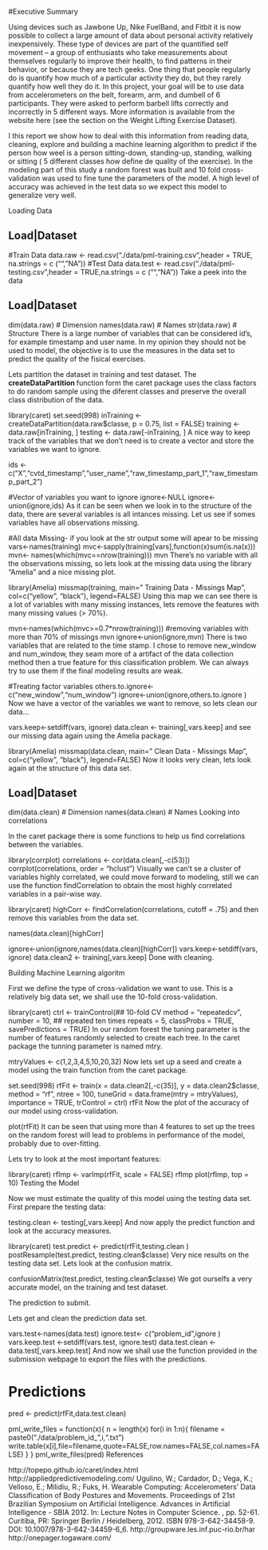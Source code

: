 #Executive Summary

Using devices such as Jawbone Up, Nike FuelBand, and Fitbit it is now possible to collect a large amount of data about personal activity relatively inexpensively. These type of devices are part of the quantified self movement – a group of enthusiasts who take measurements about themselves regularly to improve their health, to find patterns in their behavior, or because they are tech geeks. One thing that people regularly do is quantify how much of a particular activity they do, but they rarely quantify how well they do it. In this project, your goal will be to use data from accelerometers on the belt, forearm, arm, and dumbell of 6 participants. They were asked to perform barbell lifts correctly and incorrectly in 5 different ways. More information is available from the website here (see the section on the Weight Lifting Exercise Dataset).

I this report we show how to deal with this information from reading data, cleaning, explore and building a machine learning algorithm to predict if the person how weel is a person sitting-down, standing-up, standing, walking or sitting ( 5 different classes how define de quality of the exercise). In the modeling part of this study a random forest was built and 10 fold cross-validation was used to fine tune the parameters of the model. A high level of accuracy was achieved in the test data so we expect this model to generalize very well.

Loading Data

##  Load|Dataset 
#Train Data
data.raw <- read.csv("./data/pml-training.csv",header = TRUE, na.strings = c ("","NA"))
#Test Data
data.test <- read.csv("./data/pml-testing.csv",header = TRUE,na.strings = c ("","NA"))
Take a peek into the data

##  Load|Dataset 
dim(data.raw)    # Dimension
names(data.raw) # Names
str(data.raw)   # Structure
There is a large number of variables that can be considered id's, for example timestamp and user name. In my opinion they should not be used to model, the objective is to use the measures in the data set to predict the quality of the fisical exercises.

Lets partition the dataset in training and test dataset. The **createDataPartition ** function form the caret package uses the class factors to do random sample using the diferent classes and preserve the overall class distribution of the data.

library(caret)
set.seed(998)
inTraining <- createDataPartition(data.raw$classe, p = 0.75, list = FALSE)
training <- data.raw[inTraining, ]
testing <- data.raw[-inTraining, ]
A nice way to keep track of the variables that we don't need is to create a vector and store the variables we want to ignore.

ids <- c("X","cvtd_timestamp","user_name","raw_timestamp_part_1","raw_timestamp_part_2")

#Vector of variables you want to ignore
ignore<-NULL
ignore<-union(ignore,ids)
As it can be seen when we look in to the structure of the data, there are several variables is all intances missing. Let us see if somes variables have all observations missing.

#All data Missing- if you look at the str output some will apear to be missing
vars<-names(training)
mvc<-sapply(training[vars],function(x)sum(is.na(x)))
mvn<- names(which(mvc==nrow(training)))
mvn
There's no variable with all the observations missing, so lets look at the missing data using the library "Amelia" and a nice missing plot.

library(Amelia)
missmap(training, main=" Training Data - Missings Map", col=c("yellow", "black"), legend=FALSE)
Using this map we can see there is a lot of variables with many missing instances, lets remove the features with many missing values (> 70%).

mvn<-names(which(mvc>=0.7*nrow(training))) #removing variables with more than 70% of missings
mvn
ignore<-union(ignore,mvn)
There is two variables that are related to the time stamp. I chose to remove new_window and num_window, they seam more of a artifact of the data collection method then a true feature for this classification problem. We can always try to use them if the final modeling results are weak.

#Treating factor variables
others.to.ignore<-c("new_window","num_window")
ignore<-union(ignore,others.to.ignore )
Now we have a vector of the variables we want to remove, so lets clean our data...

vars.keep<-setdiff(vars, ignore)
data.clean <- training[,vars.keep]
and see our missing data again using the Amelia package.

library(Amelia)
missmap(data.clean, main=" Clean Data - Missings Map", col=c("yellow", "black"), legend=FALSE)
Now it looks very clean, lets look again at the structure of this data set.

##  Load|Dataset 
dim(data.clean)    # Dimension
names(data.clean) # Names
Looking into correlations

In the caret package there is some functions to help us find correlations between the variables.

library(corrplot)
correlations <- cor(data.clean[,-c(53)])
corrplot(correlations, order = "hclust")
Visually we can't se a cluster of variables highly correlated, we could move forward to modeling, still we can use the function findCorrelation to obtain the most highly correlated variables in a pair-wise way.

library(caret)
highCorr <- findCorrelation(correlations, cutoff = .75)
and then remove this variables from the data set.

names(data.clean)[highCorr]

ignore<-union(ignore,names(data.clean)[highCorr])
vars.keep<-setdiff(vars, ignore)
data.clean2 <- training[,vars.keep]
Done with cleaning.

Building Machine Learning algoritm

First we define the type of cross-validation we want to use. This is a relatively big data set, we shall use the 10-fold cross-validation.

library(caret)
ctrl <- trainControl(## 10-fold CV
                           method = "repeatedcv",
                           number = 10,
                           ## repeated ten times
                           repeats = 5,
                     classProbs = TRUE,
                     savePredictions = TRUE)
In our random forest the tuning parameter is the number of features randomly selected to create each tree. In the caret package the tunning parameter is named mtry.

mtryValues <- c(1,2,3,4,5,10,20,32)
Now lets set up a seed and create a model using the train function from the caret package.

set.seed(998)
rfFit <- train(x = data.clean2[,-c(35)], 
               y = data.clean2$classe,
               method = "rf",
               ntree = 100,
               tuneGrid = data.frame(mtry = mtryValues),
               importance = TRUE,
               trControl = ctrl)
rfFit
Now the plot of the accuracy of our model using cross-validation.

plot(rfFit)
It can be seen that using more than 4 features to set up the trees on the random forest will lead to problems in performance of the model, probably due to over-fitting.

Lets try to look at the most important features:

library(caret)
rfImp <- varImp(rfFit, scale = FALSE)
rfImp
plot(rfImp, top = 10)
Testing the Model

Now we must estimate the quality of this model using the testing data set. First prepare the testing data:

testing.clean <- testing[,vars.keep]
And now apply the predict function and look at the accuracy measures.

library(caret)
test.predict <- predict(rfFit,testing.clean )
postResample(test.predict, testing.clean$classe)
Very nice results on the testing data set. Lets look at the confusion matrix.

confusionMatrix(test.predict, testing.clean$classe)
We got ourselfs a very accurate model, on the training and test dataset.

The prediction to submit.

Lets get and clean the prediction data set.

vars.test<-names(data.test)
ignore.test<- c("problem_id",ignore )
vars.keep.test <-setdiff(vars.test, ignore.test)
data.test.clean <- data.test[,vars.keep.test]
And now we shall use the function provided in the submission webpage to export the files with the predictions.

# Predictions
pred <- predict(rfFit,data.test.clean)

pml_write_files = function(x){
  n = length(x)
  for(i in 1:n){
    filename = paste0("./data/problem_id_",i,".txt")
    write.table(x[i],file=filename,quote=FALSE,row.names=FALSE,col.names=FALSE)
  }
}
pml_write_files(pred)
References

http://topepo.github.io/caret/index.html
http://appliedpredictivemodeling.com/
Ugulino, W.; Cardador, D.; Vega, K.; Velloso, E.; Milidiu, R.; Fuks, H. Wearable Computing: Accelerometers' Data Classification of Body Postures and Movements. Proceedings of 21st Brazilian Symposium on Artificial Intelligence. Advances in Artificial Intelligence - SBIA 2012. In: Lecture Notes in Computer Science. , pp. 52-61. Curitiba, PR: Springer Berlin / Heidelberg, 2012. ISBN 978-3-642-34458-9. DOI: 10.1007/978-3-642-34459-6_6.
http://groupware.les.inf.puc-rio.br/har
http://onepager.togaware.com/
